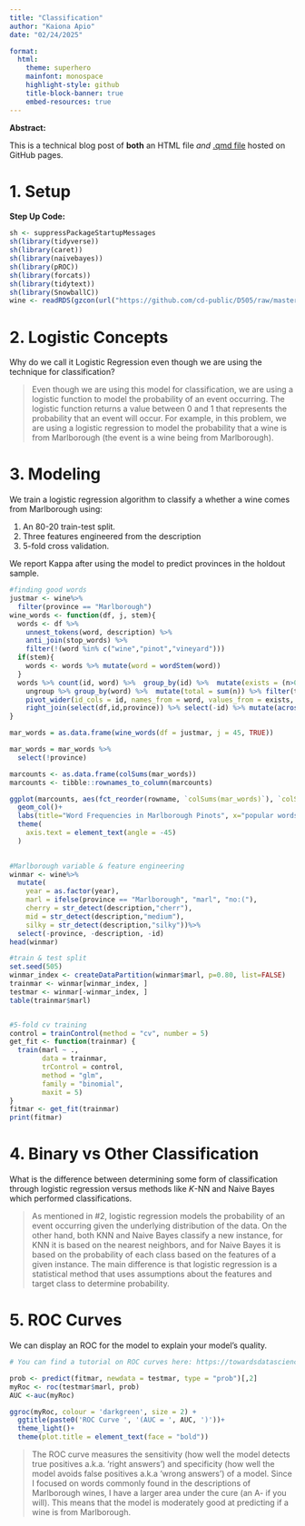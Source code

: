 ---
title: "Classification"
author: "Kaiona Apio"
date: "02/24/2025"

format: 
  html: 
    theme: superhero  
    mainfont: monospace
    highlight-style: github
    title-block-banner: true
    embed-resources: true
---

**Abstract:**

This is a technical blog post of **both** an HTML file *and* [.qmd file](https://https://github.com/kaionaa/DATA505/blob/main/Classification.qmd) hosted on GitHub pages.

# 1. Setup

**Step Up Code:**

```{r, warning=FALSE}
sh <- suppressPackageStartupMessages
sh(library(tidyverse))
sh(library(caret))
sh(library(naivebayes))
sh(library(pROC))
sh(library(forcats))
sh(library(tidytext))
sh(library(SnowballC))
wine <- readRDS(gzcon(url("https://github.com/cd-public/D505/raw/master/dat/pinot.rds")))
```

# 2. Logistic Concepts

Why do we call it Logistic Regression even though we are using the technique for classification?

> Even though we are using this model for classification, we are using a logistic function to model the probability of an event occurring. The logistic function returns a value between 0 and 1 that represents the probability that an event will occur. For example, in this problem, we are using a logistic regression to model the probability that a wine is from Marlborough (the event is a wine being from Marlborough).

# 3. Modeling

We train a logistic regression algorithm to classify a whether a wine comes from Marlborough using:

1.  An 80-20 train-test split.
2.  Three features engineered from the description
3.  5-fold cross validation.

We report Kappa after using the model to predict provinces in the holdout sample.

```{r, warning=FALSE, message=FALSE}
#finding good words
justmar <- wine%>%
  filter(province == "Marlborough")
wine_words <- function(df, j, stem){ 
  words <- df %>%
    unnest_tokens(word, description) %>%
    anti_join(stop_words) %>% 
    filter(!(word %in% c("wine","pinot","vineyard")))
  if(stem){
    words <- words %>% mutate(word = wordStem(word))
  }
  words %>% count(id, word) %>%  group_by(id) %>%  mutate(exists = (n>0)) %>% 
    ungroup %>% group_by(word) %>%  mutate(total = sum(n)) %>% filter(total > j) %>% 
    pivot_wider(id_cols = id, names_from = word, values_from = exists, values_fill = list(exists=0)) %>% 
    right_join(select(df,id,province)) %>% select(-id) %>% mutate(across(-province, ~replace_na(.x, F)))
}

mar_words = as.data.frame(wine_words(df = justmar, j = 45, TRUE))

mar_words = mar_words %>%
  select(!province)

marcounts <- as.data.frame(colSums(mar_words))
marcounts <- tibble::rownames_to_column(marcounts)

ggplot(marcounts, aes(fct_reorder(rowname, `colSums(mar_words)`), `colSums(mar_words)`))+
  geom_col()+
  labs(title="Word Frequencies in Marlborough Pinots", x="popular words", y="counts")+
  theme(
    axis.text = element_text(angle = -45)
  )
  

#Marlborough variable & feature engineering
winmar <- wine%>%
  mutate(
    year = as.factor(year),
    marl = ifelse(province == "Marlborough", "marl", "no:("),
    cherry = str_detect(description,"cherr"), 
    mid = str_detect(description,"medium"),
    silky = str_detect(description,"silky"))%>%
  select(-province, -description, -id)
head(winmar)

#train & test split
set.seed(505)
winmar_index <- createDataPartition(winmar$marl, p=0.80, list=FALSE)
trainmar <- winmar[winmar_index, ]
testmar <- winmar[-winmar_index, ]
table(trainmar$marl)


#5-fold cv training
control = trainControl(method = "cv", number = 5)
get_fit <- function(trainmar) {
  train(marl ~ .,
        data = trainmar, 
        trControl = control,
        method = "glm",
        family = "binomial",
        maxit = 5)
}
fitmar <- get_fit(trainmar)
print(fitmar)
```

# 4. Binary vs Other Classification

What is the difference between determining some form of classification through logistic regression versus methods like $K$-NN and Naive Bayes which performed classifications.

> As mentioned in #2, logistic regression models the probability of an event occurring given the underlying distribution of the data. On the other hand, both KNN and Naive Bayes classify a new instance, for KNN it is based on the nearest neighbors, and for Naive Bayes it is based on the probability of each class based on the features of a given instance. The main difference is that logistic regression is a statistical method that uses assumptions about the features and target class to determine probability.

# 5. ROC Curves

We can display an ROC for the model to explain your model's quality.

```{r, warning=FALSE, message=FALSE}
# You can find a tutorial on ROC curves here: https://towardsdatascience.com/understanding-the-roc-curve-and-auc-dd4f9a192ecb/

prob <- predict(fitmar, newdata = testmar, type = "prob")[,2]
myRoc <- roc(testmar$marl, prob)
AUC <-auc(myRoc)

ggroc(myRoc, colour = 'darkgreen', size = 2) +
  ggtitle(paste0('ROC Curve ', '(AUC = ', AUC, ')'))+
  theme_light()+
  theme(plot.title = element_text(face = "bold"))
```

> The ROC curve measures the sensitivity (how well the model detects true positives a.k.a. 'right answers') and specificity (how well the model avoids false positives a.k.a 'wrong answers') of a model. Since I focused on words commonly found in the descriptions of Marlborough wines, I have a larger area under the cure (an A- if you will). This means that the model is moderately good at predicting if a wine is from Marlborough.
